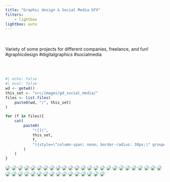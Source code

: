```yaml
---
title: "Graphic design & Social Media GFX"
filters:
    - lightbox
lightbox: auto
---
```


<br/><br/>
Variety of some projects for different companies, freelance, and fun! #graphicdesign #digitalgraphics #socialmedia

<br/><br/>

::: gallery

::: column-page

```r
#| echo: false
#| eval: false
wd <- getwd()
this_set <- "src/images/gd_social_media/"
files <- list.files(
    paste0(wd, "/", this_set)
)

for (f in files){
    cat(
        paste0(
            "![](",
            this_set,
            f,
            "){style=\"column-span: none; border-radius: 30px;\" group=\"my-gallery\"}\n"
        )
    )
}
```

![](src/images/gd_social_media/InnerPower.jpg){style="column-span: none; border-radius: 30px;" group="my-gallery"}
![](src/images/gd_social_media/FreeYogaMat.jpg){style="column-span: none; border-radius: 30px;" group="my-gallery"}
![](src/images/gd_social_media/3ag_generic_manufacturing.jpg){style="column-span: none; border-radius: 30px;" group="my-gallery"}
![](src/images/gd_social_media/audreyhepburn_birthdaygraphic_1920x1080.jpg){style="column-span: none; border-radius: 30px;" group="my-gallery"}
![](src/images/gd_social_media/brocolli.jpg){style="column-span: none; border-radius: 30px;" group="my-gallery"}
![](src/images/gd_social_media/btb_socialtest_theincident_01-copy.jpg){style="column-span: none; border-radius: 30px;" group="my-gallery"}
![](src/images/gd_social_media/btb_socialtest_theincident_suns109.jpg){style="column-span: none; border-radius: 30px;" group="my-gallery"}
![](src/images/gd_social_media/castomersreviewfacebook.jpg){style="column-span: none; border-radius: 30px;" group="my-gallery"}
![](src/images/gd_social_media/chinesetea.jpg){style="column-span: none; border-radius: 30px;" group="my-gallery"}
![](src/images/gd_social_media/clustersandclouds.jpg){style="column-span: none; border-radius: 30px;" group="my-gallery"}
![](src/images/gd_social_media/dataseries_video1.png){style="column-span: none; border-radius: 30px;" group="my-gallery"}
![](src/images/gd_social_media/fresherthanfreshcarrot.jpg){style="column-span: none; border-radius: 30px;" group="my-gallery"}
![](src/images/gd_social_media/fresherthanfreshlemon.jpg){style="column-span: none; border-radius: 30px;" group="my-gallery"}
![](src/images/gd_social_media/fresherthanfreshpineapple.jpg){style="column-span: none; border-radius: 30px;" group="my-gallery"}
![](src/images/gd_social_media/gfxfacebook.jpg){style="column-span: none; border-radius: 30px;" group="my-gallery"}
![](src/images/gd_social_media/headphones_1.jpg){style="column-span: none; border-radius: 30px;" group="my-gallery"}
![](src/images/gd_social_media/headphones_2.jpg){style="column-span: none; border-radius: 30px;" group="my-gallery"}
![](src/images/gd_social_media/headphones_3.jpg){style="column-span: none; border-radius: 30px;" group="my-gallery"}
![](src/images/gd_social_media/headphones_4.jpg){style="column-span: none; border-radius: 30px;" group="my-gallery"}
![](src/images/gd_social_media/insta_story_bcd_ghostbusters_35anniversary_1080x1920.jpg){style="column-span: none; border-radius: 30px;" group="my-gallery"}
![](src/images/gd_social_media/mimikwhitecloudstocloudcropslide.jpg){style="column-span: none; border-radius: 30px;" group="my-gallery"}
![](src/images/gd_social_media/navigating-the-next-frontier-in-supervisory-control.jpg){style="column-span: none; border-radius: 30px;" group="my-gallery"}
![](src/images/gd_social_media/newsletter_aut_carriefisher_crs_harrisonford_v3.jpg){style="column-span: none; border-radius: 30px;" group="my-gallery"}
![](src/images/gd_social_media/newsletter_ptm_leatharweapon.jpg){style="column-span: none; border-radius: 30px;" group="my-gallery"}
![](src/images/gd_social_media/paytellimitedofferinstastory.jpg){style="column-span: none; border-radius: 30px;" group="my-gallery"}
![](src/images/gd_social_media/planning.jpg){style="column-span: none; border-radius: 30px;" group="my-gallery"}
![](src/images/gd_social_media/podcast-fay-1695x960.png){style="column-span: none; border-radius: 30px;" group="my-gallery"}
![](src/images/gd_social_media/reelz_collisioncourse_small.jpg){style="column-span: none; border-radius: 30px;" group="my-gallery"}
![](src/images/gd_social_media/robinwilliams_5years_1080x1080.jpg){style="column-span: none; border-radius: 30px;" group="my-gallery"}
![](src/images/gd_social_media/scateboad.jpg){style="column-span: none; border-radius: 30px;" group="my-gallery"}
![](src/images/gd_social_media/socialmedia.jpg){style="column-span: none; border-radius: 30px;" group="my-gallery"}
![](src/images/gd_social_media/storyoneweekgfx-1080x1920---1.png){style="column-span: none; border-radius: 30px;" group="my-gallery"}
![](src/images/gd_social_media/storytomorrowgfx-1080x1920---1.png){style="column-span: none; border-radius: 30px;" group="my-gallery"}
![](src/images/gd_social_media/tmobilestoryboard.jpg){style="column-span: none; border-radius: 30px;" group="my-gallery"}
![](src/images/gd_social_media/understanding-the-leap-from-traditional-scada-to-iot-enabled-systems-1_page_04.jpg){style="column-span: none; border-radius: 30px;" group="my-gallery"}
![](src/images/gd_social_media/understanding-the-leap-from-traditional-scada-to-iot-enabled-systems-1_page_10.jpg){style="column-span: none; border-radius: 30px;" group="my-gallery"}
![](src/images/gd_social_media/vr_graphics-recoveredsmall.jpg){style="column-span: none; border-radius: 30px;" group="my-gallery"}
![](src/images/gd_social_media/webinarjuly12.jpg){style="column-span: none; border-radius: 30px;" group="my-gallery"}
![](src/images/gd_social_media/webinarlivedemo.jpg){style="column-span: none; border-radius: 30px;" group="my-gallery"}
![](src/images/gd_social_media/whitneyhoustonmemorialgraphic1920x1080v02.jpg){style="column-span: none; border-radius: 30px;" group="my-gallery"}
![](src/images/gd_social_media/worker-safety-manufacturing.jpg){style="column-span: none; border-radius: 30px;" group="my-gallery"}


:::

:::
